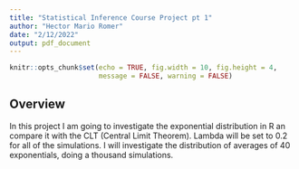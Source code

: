 ```yaml
---
title: "Statistical Inference Course Project pt 1"
author: "Hector Mario Romer"
date: "2/12/2022"
output: pdf_document
---
```


```r
knitr::opts_chunk$set(echo = TRUE, fig.width = 10, fig.height = 4, 
                      message = FALSE, warning = FALSE)
```
## Overview

In this project I am going to investigate the exponential distribution in R an compare it with the CLT (Central Limit Theorem). Lambda will be set to 0.2 for all of the simulations. I will investigate the distribution of averages of 40 exponentials, doing a thousand simulations. 

